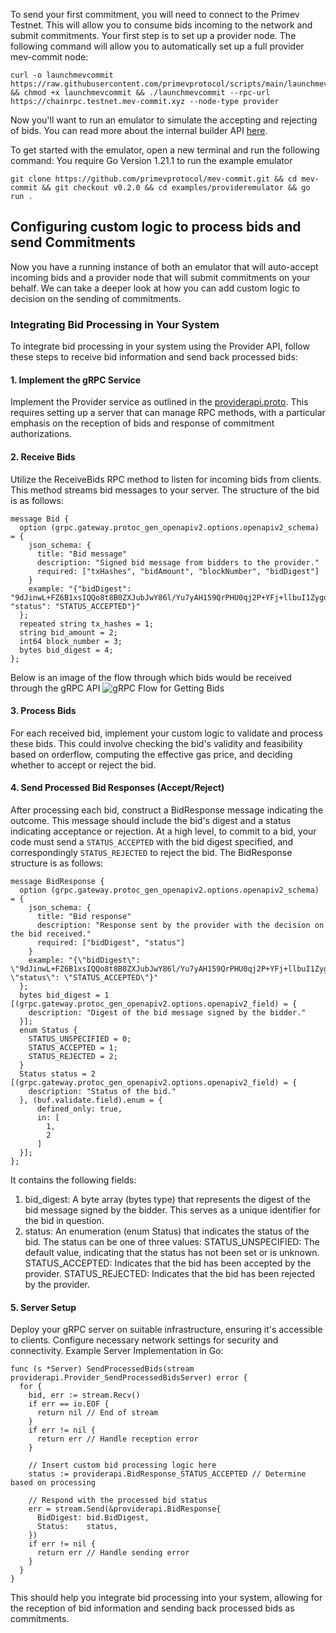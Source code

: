 To send your first commitment, you will need to connect to the Primev Testnet. 
This will allow you to consume bids incoming to the network and submit commitments. 
Your first step is to set up a provider node. The following command will allow you to automatically set up a full provider mev-commit node:

```
curl -o launchmevcommit https://raw.githubusercontent.com/primevprotocol/scripts/main/launchmevcommit && chmod +x launchmevcommit && ./launchmevcommit --rpc-url https://chainrpc.testnet.mev-commit.xyz --node-type provider
```

Now you'll want to run an emulator to simulate the accepting and rejecting of bids. You can read more about the internal builder API [here](http://localhost:3000/api-reference/provider/sendprocessedbids).

To get started with the emulator, open a new terminal and run the following command:
<Warning>You require Go Version 1.21.1 to run the example emulator</Warning>
```
git clone https://github.com/primevprotocol/mev-commit.git && cd mev-commit && git checkout v0.2.0 && cd examples/provideremulator && go run .
```

## Configuring custom logic to process bids and send Commitments

Now you have a running instance of both an emulator that will auto-accept incoming bids and a provider node that will submit commitments on your behalf.
We can take a deeper look at how you can add custom logic to decision on the sending of commitments.

### Integrating Bid Processing in Your System
To integrate bid processing in your system using the Provider API, follow these steps to receive bid information and send back processed bids:
#### 1. Implement the gRPC Service
Implement the Provider service as outlined in the [providerapi.proto](https://github.com/primevprotocol/mev-commit/blob/main/rpc/providerapi/v1/providerapi.proto#L20). This requires setting up a server that can manage RPC methods, with a particular emphasis on the reception of bids and response of commitment authorizations.
#### 2. Receive Bids
Utilize the ReceiveBids RPC method to listen for incoming bids from clients. This method streams bid messages to your server.
The structure of the bid is as follows:
```
message Bid {
  option (grpc.gateway.protoc_gen_openapiv2.options.openapiv2_schema) = {
    json_schema: {
      title: "Bid message"
      description: "Signed bid message from bidders to the provider."
      required: ["txHashes", "bidAmount", "blockNumber", "bidDigest"]
    }
    example: "{"bidDigest": "9dJinwL+FZ6B1xsIQQo8t8B0ZXJubJwY86l/Yu7yAH159QrPHU0qj2P+YFj+llbuI1ZygdxGsX8+P3byMEA5ig==", "status": "STATUS_ACCEPTED"}"
  };
  repeated string tx_hashes = 1;
  string bid_amount = 2;
  int64 block_number = 3;
  bytes bid_digest = 4;
};
```

Below is an image of the flow through which bids would be received through the gRPC API
![gRPC Flow for Getting Bids](/images/grpc-flow-getbids.png)


#### 3. Process Bids
For each received bid, implement your custom logic to validate and process these bids. This could involve checking the bid's validity and feasibility based on orderflow, computing the effective gas price, and deciding whether to accept or reject the bid.
#### 4. Send Processed Bid Responses (Accept/Reject)
After processing each bid, construct a BidResponse message indicating the outcome. This message should include the bid's digest and a status indicating acceptance or rejection.
At a high level, to commit to a bid, your code must send a `STATUS_ACCEPTED` with the bid digest specified, and correspondingly `STATUS_REJECTED` to reject the bid.
<Accordion title="Details on BidResponse">
The BidResponse structure is as follows:
```
message BidResponse {
  option (grpc.gateway.protoc_gen_openapiv2.options.openapiv2_schema) = {
    json_schema: {
      title: "Bid response"
      description: "Response sent by the provider with the decision on the bid received."
      required: ["bidDigest", "status"]
    }
    example: "{\"bidDigest\": \"9dJinwL+FZ6B1xsIQQo8t8B0ZXJubJwY86l/Yu7yAH159QrPHU0qj2P+YFj+llbuI1ZygdxGsX8+P3byMEA5ig==\", \"status\": \"STATUS_ACCEPTED\"}"
  };
  bytes bid_digest = 1 [(grpc.gateway.protoc_gen_openapiv2.options.openapiv2_field) = {
    description: "Digest of the bid message signed by the bidder."
  }];
  enum Status {
    STATUS_UNSPECIFIED = 0;
    STATUS_ACCEPTED = 1;
    STATUS_REJECTED = 2;
  }
  Status status = 2 [(grpc.gateway.protoc_gen_openapiv2.options.openapiv2_field) = {
    description: "Status of the bid."
  }, (buf.validate.field).enum = {
      defined_only: true,
      in: [
        1,
        2
      ]
  }];
};
```

It contains the following fields:
1. bid_digest: A byte array (bytes type) that represents the digest of the bid message signed by the bidder. This serves as a unique identifier for the bid in question.
2. status: An enumeration (enum Status) that indicates the status of the bid. The status can be one of three values:
STATUS_UNSPECIFIED: The default value, indicating that the status has not been set or is unknown.
STATUS_ACCEPTED: Indicates that the bid has been accepted by the provider.
STATUS_REJECTED: Indicates that the bid has been rejected by the provider.
</Accordion>

#### 5. Server Setup
Deploy your gRPC server on suitable infrastructure, ensuring it's accessible to clients. Configure necessary network settings for security and connectivity.
Example Server Implementation in Go:
```
func (s *Server) SendProcessedBids(stream providerapi.Provider_SendProcessedBidsServer) error {
  for {
    bid, err := stream.Recv()
    if err == io.EOF {
      return nil // End of stream
    }
    if err != nil {
      return err // Handle reception error
    }

    // Insert custom bid processing logic here
    status := providerapi.BidResponse_STATUS_ACCEPTED // Determine based on processing

    // Respond with the processed bid status
    err = stream.Send(&providerapi.BidResponse{
      BidDigest: bid.BidDigest,
      Status:    status,
    })
    if err != nil {
      return err // Handle sending error
    }
  }
}
```

This should help you integrate bid processing into your system, allowing for the reception of bid information and sending back processed bids as commitments.
